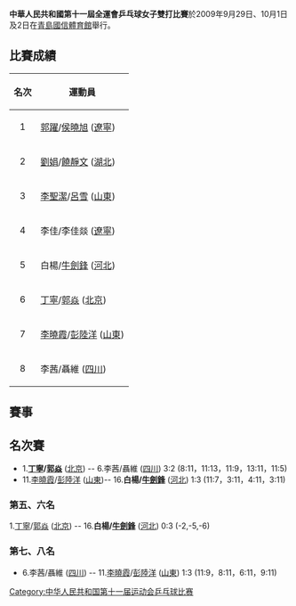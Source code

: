 '''中華人民共和國第十一屆全運會乒乓球女子雙打比賽'''於2009年9月29日、10月1日及2日在[[青島國信體育館|青島國信體育館]]舉行。

==比賽成績==
{| class="wikitable"
|- 
!align="center"|'''名次'''||'''運動員'''
|- bgcolor="gold" 
|1||[[郭躍|郭躍]]/[[侯曉旭|侯曉旭]] ([[遼寧|遼寧]]) 
|- bgcolor="silver"
|2||[[劉娟|劉娟]]/[[饒靜文|饒靜文]] ([[湖北|湖北]])
|- bgcolor="cc9966" 
|3||[[李聖潔|李聖潔]]/[[呂雪|呂雪]] ([[山東|山東]])
|-
|4||李佳/李佳燚 ([[遼寧|遼寧]])
|-
|5||白楊/[[牛劍鋒|牛劍鋒]] ([[河北|河北]])
|-
|6||[[丁寧|丁寧]]/[[郭焱|郭焱]] ([[北京|北京]])
|-
|7||[[李曉霞|李曉霞]]/[[彭陸洋|彭陸洋]] ([[山東|山東]])
|-
|8||李茜/聶維 ([[四川|四川]])
|}

==賽事==
{{16TeamBracket-Compact-Tennis5-with 3rd
| RD1=第一圈
| RD2=八強
| RD3=半決賽
| RD4=決賽
| Consol=銅牌賽

| RD1-seed01=1
| RD1-team01='''[[丁寧|丁寧]]/[[郭焱|郭焱]]'''<br>([[北京|北京]])
| RD1-score01-1='''11'''
| RD1-score01-2='''11'''
| RD1-score01-3='''11'''
| RD1-seed02=2
| RD1-team02=陳晴/張曉武<br>([[江蘇|江蘇]])
| RD1-score02-1=9
| RD1-score02-2=6
| RD1-score02-3=9

| RD1-seed03=3
| RD1-team03='''[[劉娟|劉娟]]/[[饒靜文|饒靜文]]'''<br>([[湖北|湖北]])
| RD1-score03-1='''11'''
| RD1-score03-2=10
| RD1-score03-3=7
| RD1-score03-4='''11'''
| RD1-score03-5='''11'''
| RD1-seed04=4
| RD1-team04=[[木子_(乒乓球運動員)|木子]]/[[文佳|文佳]]<br>([[解放軍|解放軍]])
| RD1-score04-1=5
| RD1-score04-2='''12'''
| RD1-score04-3='''11'''
| RD1-score04-4=7
| RD1-score04-5=8

| RD1-seed05=5
| RD1-team05=陳穎/胡潔<br>([[福建|福建]])
| RD1-score05-1=6
| RD1-score05-2=9
| RD1-score05-3=9
| RD1-seed06=6
| RD1-team06='''李茜/聶維'''<br>([[四川|四川]])
| RD1-score06-1='''11'''
| RD1-score06-2='''11'''
| RD1-score06-3='''11'''

| RD1-seed07=7
| RD1-team07='''李佳/李佳燚'''<br>([[遼寧|遼寧]])
| RD1-score07-1='''11'''
| RD1-score07-2=6
| RD1-score07-3='''12'''
| RD1-score07-4=6
| RD1-score07-5='''11'''
| RD1-seed08=8
| RD1-team08=[[曹臻|曹臻]]/[[陳夢|陳夢]]<br>([[山東|山東]])
| RD1-score08-1=6
| RD1-score08-2='''11'''
| RD1-score08-3=10
| RD1-score08-4='''11'''
| RD1-score08-5=5

| RD1-seed09=9
| RD1-team09=王璇/張瀟玉<br>([[黑龍江省|黑龍江]])
| RD1-score09-1=11
| RD1-score09-2=6
| RD1-score09-3=11
| RD1-seed10=10
| RD1-team10='''[[郭躍|郭躍]]/[[侯曉旭|侯曉旭]]'''<br>([[遼寧|遼寧]])
| RD1-score10-1='''13'''
| RD1-score10-2='''11'''
| RD1-score10-3='''13'''

| RD1-seed11=11
| RD1-team11='''[[李曉霞|李曉霞]]/[[彭陸洋|彭陸洋]]'''<br>([[山東|山東]])
| RD1-score11-1='''11'''
| RD1-score11-2=5
| RD1-score11-3=5
| RD1-score11-4='''12'''
| RD1-score11-5='''11'''
| RD1-seed12=12
| RD1-team12=吳媚/殷潔<br>([[廣西|廣西]])
| RD1-score12-1=5
| RD1-score12-2='''11'''
| RD1-score12-3='''11'''
| RD1-score12-4=10
| RD1-score12-5=9

| RD1-seed13=13
| RD1-team13='''[[李聖潔|李聖潔]]/[[呂雪|呂雪]]'''<br>([[山東|山東]])
| RD1-score13-1='''11'''
| RD1-score13-2='''11'''
| RD1-score13-3='''11'''
| RD1-seed14=14
| RD1-team14=李楠/李艷<br>([[天津|天津]])
| RD1-score14-1=2
| RD1-score14-2=9
| RD1-score14-3=8

| RD1-seed15=15
| RD1-team15=林菱/張瑞<br>([[香港|香港]])
| RD1-score15-1=9
| RD1-score15-2=9
| RD1-score15-3=7
| RD1-seed16=16
| RD1-team16='''白楊/[[牛劍鋒|牛劍鋒]]'''<br>([[河北|河北]])
| RD1-score16-1='''11'''
| RD1-score16-2='''11'''
| RD1-score16-3='''11'''

| RD2-seed01=1
| RD2-team01=[[丁寧|丁寧]]/[[郭焱|郭焱]]<br>([[北京|北京]])
| RD2-score01-1='''11'''
| RD2-score01-2=10
| RD2-score01-3='''11'''
| RD2-score01-4=10
| RD2-score01-5=17
| RD2-seed02=3
| RD2-team02='''[[劉娟|劉娟]]/[[饒靜文|饒靜文]]'''<br>([[湖北|湖北]])
| RD2-score02-1=7
| RD2-score02-2='''12'''
| RD2-score02-3=9
| RD2-score02-4='''12'''
| RD2-score02-5='''19'''

| RD2-seed03=6
| RD2-team03=李茜/聶維<br>([[四川|四川]])
| RD2-score03-1=9
| RD2-score03-2=6
| RD2-score03-3='''11'''
| RD2-score03-4=3
| RD2-seed04=7
| RD2-team04='''李佳/李佳燚'''<br>([[遼寧|遼寧]])
| RD2-score04-1='''11'''
| RD2-score04-2='''11'''
| RD2-score04-3=4
| RD2-score04-4='''11'''

| RD2-seed05=10
| RD2-team05='''[[郭躍|郭躍]]/[[侯曉旭|侯曉旭]]'''<br>([[遼寧|遼寧]])
| RD2-score05-1='''11'''
| RD2-score05-2=6
| RD2-score05-3='''11'''
| RD2-score05-4='''11'''
| RD2-seed06=11
| RD2-team06=[[李曉霞|李曉霞]]/[[彭陸洋|彭陸洋]]<br>([[山東|山東]])
| RD2-score06-1=7
| RD2-score06-2='''11'''
| RD2-score06-3=7
| RD2-score06-4=7

| RD2-seed07=13
| RD2-team07='''[[李聖潔|李聖潔]]/[[呂雪|呂雪]]'''<br>([[山東|山東]])
| RD2-score07-1='''11'''
| RD2-score07-2=4
| RD2-score07-3='''11'''
| RD2-score07-4=9
| RD2-score07-5='''11'''
| RD2-seed08=16
| RD2-team08=白楊/[[牛劍鋒|牛劍鋒]]<br>([[河北|河北]])
| RD2-score08-1=8
| RD2-score08-2='''11'''
| RD2-score08-3=9
| RD2-score08-4='''11'''
| RD2-score08-5=9

| RD3-seed01=3
| RD3-team01='''[[劉娟|劉娟]]/[[饒靜文|饒靜文]]'''<br>([[湖北|湖北]])
| RD3-score01-1='''11'''
| RD3-score01-2='''11'''
| RD3-score01-3='''11'''
| RD3-score01-4=8
| RD3-score01-5='''11'''
| RD3-seed02=7
| RD3-team02=李佳/李佳燚<br>([[遼寧|遼寧]])
| RD3-score02-1=6
| RD3-score02-2=8
| RD3-score02-3=5
| RD3-score02-4='''11'''
| RD3-score02-5=8

| RD3-seed03=10
| RD3-team03='''[[郭躍|郭躍]]/[[侯曉旭|侯曉旭]]'''<br>([[遼寧|遼寧]])
| RD3-score03-1='''11'''
| RD3-score03-2=9
| RD3-score03-3='''11'''
| RD3-score03-4='''12'''
| RD3-score03-5='''11'''
| RD3-seed04=13
| RD3-team04=[[李聖潔|李聖潔]]/[[呂雪|呂雪]]<br>([[山東|山東]])
| RD3-score04-1=6
| RD3-score04-2='''11'''
| RD3-score04-3=4
| RD3-score04-4=10
| RD3-score04-5=7

| RD4-seed01=3
| RD4-team01=[[劉娟|劉娟]]/[[饒靜文|饒靜文]]<br>([[湖北|湖北]])
| RD4-score01-1=6
| RD4-score01-2=8
| RD4-score01-3=10
| RD4-score01-4='''11'''
| RD4-score01-5=6
| RD4-seed02=10
| RD4-team02='''[[郭躍|郭躍]]/[[侯曉旭|侯曉旭]]'''<br>([[遼寧|遼寧]])
| RD4-score02-1='''11'''
| RD4-score02-2='''11'''
| RD4-score02-3='''12'''
| RD4-score02-4=9
| RD4-score02-5='''11'''

| RD4-seed03=7
| RD4-team03=李佳/李佳燚<br>([[遼寧|遼寧]])
| RD4-score03-1=5
| RD4-score03-2='''12'''
| RD4-score03-3=8
| RD4-score03-4='''11'''
| RD4-score03-5=9
| RD4-seed04=13
| RD4-team04='''[[李聖潔|李聖潔]]/[[呂雪|呂雪]]'''<br>([[山東|山東]])
| RD4-score04-1='''11'''
| RD4-score04-2=10
| RD4-score04-3='''11'''
| RD4-score04-4=7
| RD4-score04-5='''11'''
}}

==名次賽==
{{col-begin}}
{{col-2}}
{{4TeamBracket-with 3rd
| RD1=爭第五至八名
| RD1-seed1=1
| RD1-team1='''[[丁寧|丁寧]]/[[郭焱|郭焱]]'''<br>([[北京|北京]])
| RD1-score1='''3'''
| RD1-seed2=6
| RD1-team2=李茜/聶維<br>([[四川|四川]])
| RD1-score2=2
| RD1-seed3=11
| RD1-team3=[[李曉霞|李曉霞]]/[[彭陸洋|彭陸洋]]<br>([[山東|山東]])
| RD1-score3=1
| RD1-seed4=16
| RD1-team4='''白楊/[[牛劍鋒|牛劍鋒]]'''<br>([[河北|河北]])
| RD1-score4='''3'''
| RD2=決第五、六名
| RD2-seed1=1
| RD2-team1=[[丁寧|丁寧]]/[[郭焱|郭焱]]'''<br>([[北京|北京]])
| RD2-score1=0
| RD2-seed2=16
| RD2-team2='''白楊/[[牛劍鋒|牛劍鋒]]'''<br>([[河北|河北]])
| RD2-score2='''3'''
| RD3=決第七、八名
| RD3-seed1=6
| RD3-team1=李茜/聶維<br>([[四川|四川]])
| RD3-score1=1
| RD3-seed2=11
| RD3-team2='''[[李曉霞|李曉霞]]/[[彭陸洋|彭陸洋]]'''<br>([[山東|山東]])
| RD3-score2='''3'''
}}
{{col-2}}
*1.'''[[丁寧|丁寧]]/[[郭焱|郭焱]]''' ([[北京|北京]]) -- 6.李茜/聶維 ([[四川|四川]]) 3:2 (8:11，11:13，11:9，13:11，11:5)
*11.[[李曉霞|李曉霞]]/[[彭陸洋|彭陸洋]] ([[山東|山東]])-- 16.'''白楊/[[牛劍鋒|牛劍鋒]]''' ([[河北|河北]]) 1:3 (11:7，3:11，4:11，3:11)

=== 第五、六名 ===
1.[[丁寧|丁寧]]/[[郭焱|郭焱]] ([[北京|北京]]) -- 16.'''白楊/[[牛劍鋒|牛劍鋒]]''' ([[河北|河北]]) 0:3 (-2,-5,-6)

=== 第七、八名 ===
*6.李茜/聶維 ([[四川|四川]]) -- 11.[[李曉霞|李曉霞]]/[[彭陸洋|彭陸洋]] ([[山東|山東]]) 1:3 (11:9，8:11，6:11，9:11)
{{col-end}}

[[Category:中华人民共和国第十一届运动会乒乓球比赛|Category:中华人民共和国第十一届运动会乒乓球比赛]]